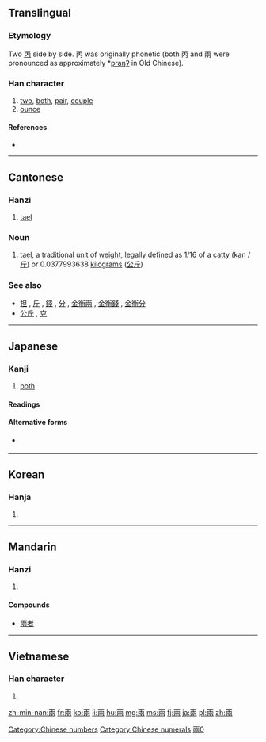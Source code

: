 {{also|両|两}}
==Translingual==

===Etymology===
Two [[丙]] side by side. 丙 was originally phonetic (both 丙 and 兩 were pronounced as approximately *[[w:International Phonetic Alphabet|praŋʔ]] in Old Chinese).

===Han character===
{{Han char|rn=11|rad=入|as=06|sn=8|four=1022<sub>7</sub>|canj=一中月人 (MLBO)|ids=⿱一⿻巾⿰入入}}

# [[two]], [[both]], [[pair]], [[couple]]
# [[ounce]]

====References====
* {{Han ref|kx=0126.130|dkj=01436|dj=0272.110|hdz=10024.020|uh=5169|ud=20841|bh=A8E2|bd=43234}}

[[Category:Chinese numbers]]
[[Category:Chinese numerals]]

----

==Cantonese==

===Hanzi===
{{yue-hanzi|jyut=[[loeng5]]|y=leung5|sim=两}}

# [[tael]]

===Noun===
{{yue-noun|t|tra=兩}}

# {{Hong Kong|lang=yue}} [[tael]], a traditional unit of [[weight]], legally defined as 1/16 of a [[catty]] ([[kan]] / [[斤]]) or 0.0377993638 [[kilogram]]s ([[公斤]])

===See also===
* [[担]] , [[斤]] , [[錢]] , [[分]] , [[金衡兩]] , [[金衡錢]] , [[金衡分]]
* [[公斤]] , [[克]]

----

==Japanese==

===Kanji===
{{ja-kanji|grade=uc|rs=入06|style=ky|shin=両}}

# [[both]]

====Readings====
{{ja-readings
|on=[[りょう]] (ryō)
|kun=[[ふたつ]] (futatsu)
}}

====Alternative forms====
* {{l|ja|两}} {{qualifier|also kyūjitai}}

----

==Korean==

===Hanja===
{{ko-hanja|hangeul=량|rv=ryang|mr=ryang}}

# {{defn|lang=ko|sort=入06}}

----

==Mandarin==

===Hanzi===
{{cmn-hanzi|sim=两|pin=[[liǎng]] ([[liang3]])|wg=liang<sup>3</sup>}}

# {{defn|lang=cmn|sort=入06}}

====Compounds====
* [[兩者]]

[[Category:CJKV characters simplified differently in Japan and China|兩0]]

----

==Vietnamese==

===Han character===
{{vi-hantu|[[lưỡng]], [[lạng]]|rs=入06}}

# {{defn|lang=vi|sort=入06}}

[[zh-min-nan:兩]]
[[fr:兩]]
[[ko:兩]]
[[li:兩]]
[[hu:兩]]
[[mg:兩]]
[[ms:兩]]
[[fj:兩]]
[[ja:兩]]
[[pl:兩]]
[[zh:兩]]